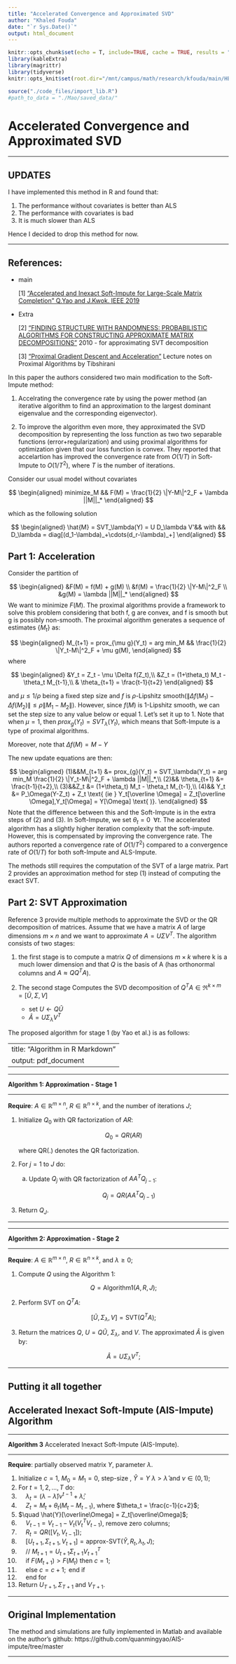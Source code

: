 ```yaml
---
title: "Accelerated Convergence and Approximated SVD"
author: "Khaled Fouda"
date: "`r Sys.Date()`"
output: html_document
---
```



```r
knitr::opts_chunk$set(echo = T, include=TRUE, cache = TRUE, results = "hold")
library(kableExtra)
library(magrittr)
library(tidyverse)
knitr::opts_knit$set(root.dir="/mnt/campus/math/research/kfouda/main/HEC/Youssef/HEC_MAO_COOP/")
```


```r
source("./code_files/import_lib.R")
#path_to_data = "./Mao/saved_data/"

```


# Accelerated Convergence and Approximated SVD

-----------

## UPDATES

I have implemented this method in R and found that:

1. The performance without covariates is better than ALS
2. The performance with covariates is bad
3. It is much slower than ALS

Hence I decided to drop this method for now.


--------------

## References:

- main

   [1] ["Accelerated and Inexact Soft-Impute for Large-Scale Matrix Completion" Q.Yao and J.Kwok. IEEE             2019](https://www.computer.org/csdl/journal/tk/2019/09/08449114/13rRUytWF9Q)
   
- Extra

   [2] ["FINDING STRUCTURE WITH RANDOMNESS: PROBABILISTIC ALGORITHMS FOR CONSTRUCTING APPROXIMATE MATRIX DECOMPOSITIONS"](https://arxiv.org/pdf/0909.4061.pdf) 
   2010 - for approximating SVT decomposition
   
   [3] ["Proximal Gradient Descent and Acceleration"](https://www.stat.cmu.edu/~ryantibs/convexopt-F16/lectures/prox-grad.pdf) Lecture notes on Proximal Algorithms by Tibshirani 

In this paper the authors considered two main modification to the Soft-Impute method:

1. Accelrating the convergence rate by using the power method (an iterative algorithm to find an approximation to the largest dominant eigenvalue and the corresponding eigenvector). 

2. To improve the algorithm even more, they approximated the SVD decomposition by representing the loss function as two two separable functions (error+regularization) and using proximal algorithms for optimization given that our loss function is convex. They reported that accelartion has improved the convergence rate from $O(1/T)$ in Soft-Impute to $O(1/T^2)$, where $T$ is the number of iterations.


Consider our usual model without covariates


$$
\begin{aligned}
minimize_M && F(M) = \frac{1}{2} \|Y-M\|^2_F + \lambda ||M||_*
\end{aligned}
$$




which as the following solution



$$
\begin{aligned}
\hat{M} = SVT_\lambda(Y) = U D_\lambda V'&& with && D_\lambda = diag[(d_1-\lambda)_+\cdots(d_r-\lambda)_+]
\end{aligned}
$$

## Part 1: Acceleration

Consider the partition of


$$
\begin{aligned}
&F(M) = f(M) + g(M) \\
&f(M) = \frac{1}{2} \|Y-M\|^2_F \\
&g(M) = \lambda ||M||_*
\end{aligned}
$$
We want to minimize $F(M)$. The proximal algorithms provide a framework to solve this problem considering that both f, g are convex, and f is smooth but g is possibly non-smooth. The proximal algorithm generates a sequence of estimates $\{M_t\}$ as:


$$
\begin{aligned}
M_{t+1} = prox_{\mu g}(Y_t) = arg min_M && \frac{1}{2} \|Y_t-M\|^2_F + \mu g(M),
\end{aligned}
$$
where

$$
\begin{aligned}
&Y_t = Z_t - \mu \Delta f(Z_t),\\
&Z_t = (1+\theta_t) M_t - \theta_t M_{t-1},\\
& \theta_{t+1} = \frac{t-1}{t+2}
\end{aligned}
$$

and $\mu \le 1/\rho$ being a fixed step size and $f$ is $\rho$-Lipshitz smooth($\|\Delta f(M_1)-\Delta f(M_2)\| \le \rho \| M_1 - M_2\|$). However, since $f(M)$ is 1-Lipshitz smooth, we can set the step size to any value below or equal 1. Let's set it up to 1. Note that when $\mu=1$, then $prox_{g}(Y_t) = SVT_{\lambda}(Y_t)$, which means that Soft-Impute is a type of proximal algorithms.

Moreover, note that $\Delta f(M) =  M-Y$

The new update equations are then:

$$
\begin{aligned}
(1)&&M_{t+1} &= prox_{g}(Y_t) = SVT_\lambda(Y_t) = arg min_M \frac{1}{2} \|Y_t-M\|^2_F + \lambda ||M||_*,\\
(2)&& \theta_{t+1} &= \frac{t-1}{t+2},\\
(3)&&Z_t &= (1+\theta_t) M_t - \theta_t M_{t-1},\\
(4)&& Y_t &= P_\Omega(Y-Z_t) + Z_t \text{ (ie  } Y_t[\overline \Omega] = Z_t[\overline \Omega],Y_t[\Omega] = Y[\Omega] \text{ )}.
\end{aligned}
$$
Note that the difference between this and the Soft-Impute is in the extra steps of (2) and (3). In Soft-Impute, we set $\theta_t=0 \; \; \forall t$.  The accelerated algorithm has a slightly higher iteration complexity that the soft-impute. However, this is compensated by improving the convergence rate. The authors reported a convergence rate of $O(1/T^2)$ compared to a convergence rate of $O(1/T)$ for both soft-Impute and ALS-Impute. 

The methods still requires the computation of the SVT of a large matrix. Part 2 provides an approximation method for step (1) instead of computing the exact SVT.


## Part 2: SVT Approximation

Reference 3 provide multiple methods to approximate the SVD or the QR decomposition of matrices. Assume that we have a matrix $A$ of large dimensions $m \times n$ and we want to approximate $A=U\Sigma V^T$. The algorithm consists of two stages:

   1. the first stage is to compute a matrix $Q$ of dimensions $m \times k$ where k is a much lower dimension and that $Q$ is the basis of A (has orthonormal columns and $A \approx Q Q^TA$). 
   
   2. The second stage  Computes the SVD decomposition of $Q^TA \in \Re^{k\times m} = [\tilde U,\Sigma,V]$
      - set $U \leftarrow Q \tilde U$
      - $\hat{A} = U \Sigma_\lambda V^T$
      

The proposed algorithm for stage 1 (by Yao et al.) is as follows:

---
title: "Algorithm in R Markdown"
output: pdf_document
---

*********************************************************************

**Algorithm 1: Approximation -  Stage 1**

*************************************************************************

   **Require**: $A \in \mathbb{R}^{m \times n}$, $R \in \mathbb{R}^{n \times k}$, and the number of iterations $J$;

   1. Initialize $Q_0$ with QR factorization of $AR$:
   
      $$Q_0 = QR(AR)$$
   
      where QR(.) denotes the QR factorization.

   2. For $j = 1$ to $J$ do:

      a. Update $Q_j$ with QR factorization of $A{A}^T Q_{j-1}$:
   
         $$Q_j = QR(A{A}^T Q_{j-1})$$
   
   3. Return $Q_J$.

*******************************************************************************



*********************************************************************

**Algorithm 2: Approximation -  Stage 2**

*************************************************************************

   **Require**: ${A} \in \mathbb{R}^{m \times n}$, $R \in \mathbb{R}^{n \times k}$, and $\lambda \geq 0$;

   1. Compute $Q$ using the Algorithm 1:
      
      $$Q = \text{Algorithm1}(A, R, J);$$
   
   2. Perform SVT on $Q^T A$:
      
      $$[\tilde U, \Sigma_\lambda, V] = \text{SVT}(Q^T A);$$
   
   3. Return the matrices $Q$, $U=Q\tilde U$, $\Sigma_\lambda$, and $V$. The approximated $\hat{A}$ is given by:
      
      $$\hat{A} = U\Sigma_\lambda V^T;$$
      
*************************************************************************************



## Putting it all together

## Accelerated Inexact Soft-Impute (AIS-Impute) Algorithm


******************************************************************

**Algorithm 3** Accelerated Inexact Soft-Impute (AIS-Impute).

**********************************************************************

**Require**: partially observed matrix $Y$, parameter $\lambda$.

1. Initialize $c = 1$, $M_0 = M_1 = 0$, step-size , $\hat{Y}=Y$ $\lambda > \hat{\lambda}$ and $\nu \in (0, 1)$;
2. For $t = 1, 2, \ldots, T$ do:
3. $\quad \lambda_t = (\lambda - \hat{\lambda})\nu^{t-1} + \hat{\lambda}$;
4. $\quad Z_t = M_t + \theta_t (M_t - M_{t-1})$, where $\theta_t = \frac{c-1}{c+2}$;
5. $\quad \hat{Y}[\overline\Omega] = Z_t[\overline\Omega]$;
6. $\quad V_{t-1} = V_{t-1} - V_t (V_t^T V_{t-1})$, remove zero columns;
7. $\quad R_t = QR([V_t, V_{t-1}])$;
8. $\quad [U_{t+1}, \Sigma_{t+1}, V_{t+1}] = \text{approx-SVT}(\hat{Y}, R_t, \lambda_t, J)$;
9. $\quad \text{// } M_{t+1} = U_{t+1}\Sigma_{t+1}V_{t+1}^T$
10. $\quad \text{if } F(M_{t+1}) > F(M_t) \text{ then } c = 1$;
11. $\quad \text{else } c = c + 1; \text{ end if}$
12. $\quad \text{end for}$
13. Return $U_{T+1}, \Sigma_{T+1}$ and $V_{T+1}$.

**************************************************************************

## Original Implementation

The method and simulations are fully implemented in Matlab and available on the author's github: https://github.com/quanmingyao/AIS-impute/tree/master


---------------------------------------------------------------------------------------------------------